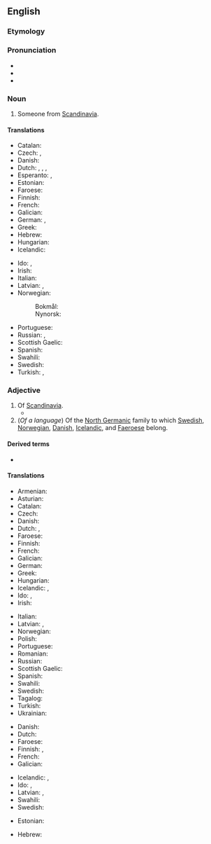 ==English==
{{wikipedia}}

===Etymology===
{{suffix|en|Scandinavia|an}}

===Pronunciation===
* {{IPA|en|/ˌskændɪˈneɪvi.ən/}}
* {{audio|en|en-us-Scandinavian.ogg|Audio (US)}}
* {{hyphenation|en|Scan|di|na|vi|an}}

===Noun===
{{en-noun}}

# Someone from [[Scandinavia]].

====Translations====
{{trans-top|someone from Scandinavia}}
* Catalan: {{t|ca|escandinau|m}}
* Czech: {{t|cs|Skandinávec|m}}, {{t|cs|Skandinávka|f}}
* Danish: {{t|da|skandinav|c}}
* Dutch: {{t+|nl|Scandinaviër|m}}, {{t+|nl|Scandinaaf|m}}, {{t+|nl|Scandinavische|f}}, {{t+|nl|Scandinaafse|f}}
* Esperanto: {{t|eo|skandinavo}} {{qualifier|man or woman}}, {{t|eo|skandinavino}} {{qualifier|woman}}
* Estonian: {{t|et|skandinaavlane}}
* Faroese: {{t|fo|skandinavi|m}}
* Finnish: {{t+|fi|skandinaavi}}
* French: {{t+|fr|Scandinave|m|f}}
* Galician: {{t|gl|escandinavo|m}}
* German: {{t+|de|Skandinavier|m}}, {{t+|de|Skandinavierin|f}}
* Greek: {{t+|el|Σκανδιναβός|m}}
* Hebrew: {{t+|he|סקנדינבי}}
* Hungarian: {{t+|hu|skandináv}}
* Icelandic: {{t|is|Skandinavi|m}}
{{trans-mid}}
* Ido: {{t+|io|Skandinaviano}}, {{t|io|Skandinavo}}
* Irish: {{t|ga|Lochlannach|m}}
* Italian: {{t+|it|scandinavo|m}}
* Latvian: {{t|lv|skandināvs|m}}, {{t|lv|skandināviete|f}}
* Norwegian:
*: Bokmål: {{t|nb|skandinav|m}}
*: Nynorsk: {{t|nn|skandinav|m}}
* Portuguese: {{t+|pt|escandinavo|m}}
* Russian: {{t+|ru|скандина́в|m}}, {{t+|ru|скандина́вка|f}}
* Scottish Gaelic: {{t|gd|Lochlannach|m}}
* Spanish: {{t+|es|escandinavo|m}}
* Swahili: {{t|sw|Mskandinavi}}
* Swedish: {{t+|sv|skandinav|c}}
* Turkish: {{t+|tr|İskandinav}}, {{t|tr|İskandinavyalı}}
{{trans-bottom}}

===Adjective===
{{en-adj}}

# Of [[Scandinavia]].
#* {{quote-journal|en|date=2013-06-08|volume=407|issue=8839|page=55|magazine={{w|The Economist}}
|title=[http://www.economist.com/news/business/21579011-president-proposes-new-round-intellectual-property-reform-obama-goes-troll-hunting Obama goes troll-hunting]
|passage=The solitary, lumbering trolls of '''Scandinavian''' mythology would sometimes be turned to stone by exposure to sunlight. Barack Obama is hoping that several measures announced on June 4th will have a similarly paralysing effect on their modern incarnation, the patent troll.}}
# (''Of a language'') Of the [[North Germanic]] family to which [[Swedish]], [[Norwegian]], [[Danish]], [[Icelandic]], and [[Faeroese]] belong.

====Derived terms====
* {{l|en|Scandinavian Peninsula}}

====Translations====
{{trans-top|of Scandinavia}}
* Armenian: {{t+|hy|սկանդինավյան}}
* Asturian: {{t|ast|escandinavu}}
* Catalan: {{t|ca|escandinau}}
* Czech: {{t+|cs|skandinávský}}
* Danish: {{t|da|skandinavisk}}
* Dutch: {{t+|nl|Scandinavisch}}, {{t+|nl|Scandinaafs}}
* Faroese: {{t|fo|skandinaviskur|m}}
* Finnish: {{t+|fi|skandinaavinen}}
* French: {{t+|fr|scandinave}}
* Galician: {{t|gl|escandinavo}}
* German: {{t+|de|skandinavisch}}
* Greek: {{t+|el|σκανδιναβικός|m}}
* Hungarian: {{t+|hu|skandináv}}
* Icelandic: {{t|is|skandinavískur|m}}, {{t+|is|norrænn|m}}
* Ido: {{t+|io|Skandinaviana}}, {{t|io|Skandinava}}
* Irish: {{t|ga|Lochlannach}}
{{trans-mid}}
* Italian: {{t+|it|scandinavo}}
* Latvian: {{t|lv|skandināvu}}, {{t|lv|skandināvisks}}
* Norwegian: {{t+|no|skandinavisk}}
* Polish: {{t+|pl|skandynawski|m}}
* Portuguese: {{t+|pt|escandinavo}}
* Romanian: {{t+|ro|scandinav}}
* Russian: {{t+|ru|скандина́вский}}
* Scottish Gaelic: {{t|gd|Lochlannach}}
* Spanish: {{t+|es|escandinavo}}
* Swahili: {{t|sw|-a Uskandinavi}}
* Swedish: {{t+|sv|skandinavisk}}
* Tagalog: {{t|tl|Eskandinabo}}
* Turkish: {{t+|tr|İskandinav}}
* Ukrainian: {{t|uk|скандина́вський|m}}
{{trans-bottom}}

{{trans-top|of the North Germanic family of languages}}
* Danish: {{t|da|skandinavisk}}
* Dutch: {{t+|nl|Scandinavisch}}
* Faroese: {{t|fo|skandinaviskur|m}}
* Finnish: {{t+|fi|skandinaavinen}}, {{t|fi|pohjoisgermaaninen}}
* French: {{t+|fr|scandinave}}
* Galician: {{t|gl|escandinavo|m}}
{{trans-mid}}
* Icelandic: {{t|is|skandinavískur|m}}, {{t+|is|norrænn|m}}
* Ido: {{t+|io|Skandinaviana}}, {{t|io|Skandinava}}
* Latvian: {{t|lv|skandināvu}}, {{t|lv|skandināvisks}}
* Swahili: {{t|sw|-a Kiskandinavi}}
* Swedish: {{t+|sv|skandinavisk}}
{{trans-bottom}}

{{checktrans-top}}
* Estonian: {{t-check|et|skandinaavia}}
{{trans-mid}}
* Hebrew: {{t+check|he|סקנדינבי}}
{{trans-bottom}}